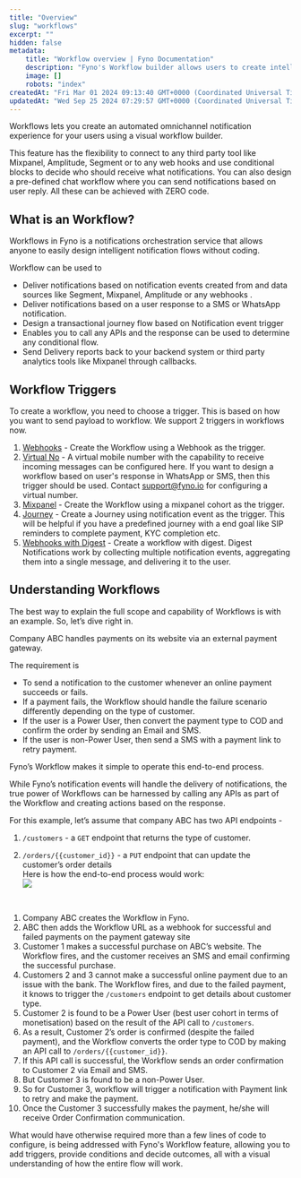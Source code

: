 ```yaml
---
title: "Overview"
slug: "workflows"
excerpt: ""
hidden: false
metadata:
    title: "Workflow overview | Fyno Documentation"
    description: "Fyno's Workflow builder allows users to create intelligent notification flows without coding, connecting to third-party tools and using conditional blocks to determine notifications. An example is provided where a company uses the Workflow to handle different scenarios for payment failures based on customer type."
    image: []
    robots: "index"
createdAt: "Fri Mar 01 2024 09:13:40 GMT+0000 (Coordinated Universal Time)"
updatedAt: "Wed Sep 25 2024 07:29:57 GMT+0000 (Coordinated Universal Time)"
---
```


Workflows lets you create an automated omnichannel notification experience for your users using a visual workflow builder.

This feature has the flexibility to connect to any third party tool like Mixpanel, Amplitude, Segment or to any web hooks and use conditional blocks to decide who should receive what notifications. You can also design a pre-defined chat workflow where you can send notifications based on user reply. All these can be achieved with ZERO code.

## What is an Workflow?

Workflows in Fyno is a notifications orchestration service that allows anyone to easily design intelligent notification flows without coding.

Workflow can be used to

-   Deliver notifications based on notification events created from and data sources like Segment, Mixpanel, Amplitude or any webhooks .
-   Deliver notifications based on a user response to a SMS or WhatsApp notification.
-   Design a transactional journey flow based on Notification event trigger
-   Enables you to call any APIs and the response can be used to determine any conditional flow.
-   Send Delivery reports back to your backend system or third party analytics tools like Mixpanel through callbacks.

## Workflow Triggers

To create a workflow, you need to choose a trigger. This is based on how you want to send payload to workflow. We support 2 triggers in workflows now.

1. [Webhooks](./workflow-webhook-trigger) - Create the Workflow using a Webhook as the trigger.
2. [Virtual No](./creating-a-workflow-with-incoming-message-trigger) - A virtual mobile number with the capability to receive incoming messages can be configured here. If you want to design a workflow based on user's response in WhatsApp or SMS, then this trigger should be used. Contact [support@fyno.io](mailto:support@fyno.io) for configuring a virtual number.
3. [Mixpanel](./workflow-using-mixpanel-cohort) - Create the Workflow using a mixpanel cohort as the trigger.
4. [Journey](./create-journey) - Create a Journey using notification event as the trigger. This will be helpful if you have a predefined journey with a end goal like SIP reminders to complete payment, KYC completion etc.
5. [Webhooks with Digest](./creating-a-workflow-with-digest) - Create a workflow with digest. Digest Notifications work by collecting multiple notification events, aggregating them into a single message, and delivering it to the user.

## Understanding Workflows

The best way to explain the full scope and capability of Workflows is with an example. So, let’s dive right in.

Company ABC handles payments on its website via an external payment gateway.

The requirement is

-   To send a notification to the customer whenever an online payment succeeds or fails.
-   If a payment fails, the Workflow should handle the failure scenario differently depending on the type of customer.
-   If the user is a Power User, then convert the payment type to COD and confirm the order by sending an Email and SMS.
-   If the user is non-Power User, then send a SMS with a payment link to retry payment.

Fyno’s Workflow makes it simple to operate this end-to-end process.

While Fyno’s notification events will handle the delivery of notifications, the true power of Workflows can be harnessed by calling any APIs as part of the Workflow and creating actions based on the response.

For this example, let’s assume that company ABC has two API endpoints -

1. `/customers` - a `GET` endpoint that returns the type of customer.

2. `/orders/{{customer_id}}` - a `PUT` endpoint that can update the customer’s order details  
   Here is how the end-to-end process would work:  
   ![](/images/automations-example.png)

<br />

1. Company ABC creates the Workflow in Fyno.
2. ABC then adds the Workflow URL as a webhook for successful and failed payments on the payment gateway site
3. Customer 1 makes a successful purchase on ABC’s website. The Workflow fires, and the customer receives an SMS and email confirming the successful purchase.
4. Customers 2 and 3 cannot make a successful online payment due to an issue with the bank. The Workflow fires, and due to the failed payment, it knows to trigger the `/customers` endpoint to get details about customer type.
5. Customer 2 is found to be a Power User (best user cohort in terms of monetisation) based on the result of the API call to `/customers`.
6. As a result, Customer 2’s order is confirmed (despite the failed payment), and the Workflow converts the order type to COD by making an API call to `/orders/{{customer_id}}`.
7. If this API call is successful, the Workflow sends an order confirmation to Customer 2 via Email and SMS.
8. But Customer 3 is found to be a non-Power User.
9. So for Customer 3, workflow will trigger a notification with Payment link to retry and make the payment.
10. Once the Customer 3 successfully makes the payment, he/she will receive Order Confirmation communication.

What would have otherwise required more than a few lines of code to configure, is being addressed with Fyno's Workflow feature, allowing you to add triggers, provide conditions and decide outcomes, all with a visual understanding of how the entire flow will work.
